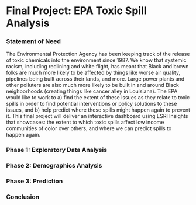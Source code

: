# Final Project: EPA Toxic Spill Analysis

### Statement of Need

The Environmental Protection Agency has been keeping track of the release of toxic chemicals into the environment since 1987. 
We know that systemic racism, including redlining and white flight, has meant that Black and brown folks are much more likely to be affected by things like worse air quality, pipelines being built across their lands, and more.  Large power plants and other polluters are also much more likely to be built in and around Black neighborhoods (creating things like cancer alley in Louisiana). 
The EPA would like to work to a) find the extent of these issues as they relate to toxic spills in order to find potential interventions or policy solutions to these issues, and b) help predict where these spills might happen again to prevent it. 
This final project will deliver an interactive dashboard using ESRI Insights that showcases: the extent to which toxic spills affect low income communities of color over others, and where we can predict spills to happen again. 

### Phase 1: Exploratory Data Analysis



### Phase 2: Demographics Analysis


### Phase 3: Prediction

### Conclusion


